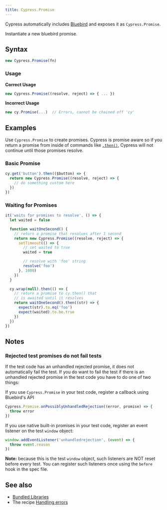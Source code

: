 ```yaml
---
title: Cypress.Promise
---
```


Cypress automatically includes
[Bluebird](https://github.com/petkaantonov/bluebird) and exposes it as
`Cypress.Promise`.

Instantiate a new bluebird promise.

## Syntax

```javascript
new Cypress.Promise(fn)
```

### Usage

<Icon name="check-circle" color="green" /> **Correct Usage**

```javascript
new Cypress.Promise((resolve, reject) => { ... })
```

<Icon name="exclamation-triangle" color="red" /> **Incorrect Usage**

```javascript
new cy.Promise(...)  // Errors, cannot be chained off 'cy'
```

## Examples

Use `Cypress.Promise` to create promises. Cypress is promise aware so if you
return a promise from inside of commands like [`.then()`](/api/commands/then),
Cypress will not continue until those promises resolve.

### Basic Promise

```javascript
cy.get('button').then(($button) => {
  return new Cypress.Promise((resolve, reject) => {
    // do something custom here
  })
})
```

### Waiting for Promises

```javascript
it('waits for promises to resolve', () => {
  let waited = false

  function waitOneSecond() {
    // return a promise that resolves after 1 second
    return new Cypress.Promise((resolve, reject) => {
      setTimeout(() => {
        // set waited to true
        waited = true

        // resolve with 'foo' string
        resolve('foo')
      }, 1000)
    })
  }

  cy.wrap(null).then(() => {
    // return a promise to cy.then() that
    // is awaited until it resolves
    return waitOneSecond().then((str) => {
      expect(str).to.eq('foo')
      expect(waited).to.be.true
    })
  })
})
```

## Notes

### Rejected test promises do not fail tests

If the test code has an unhandled rejected promise, it does not automatically
fail the test. If you do want to fail the test if there is an unhandled rejected
promise in the test code you have to do one of two things:

If you use `Cypress.Promise` in your test code, register a callback using
Bluebird's API

```javascript
Cypress.Promise.onPossiblyUnhandledRejection((error, promise) => {
  throw error
})
```

If you use native built-in promises in your test code, register an event
listener on the test `window` object:

```javascript
window.addEventListener('unhandledrejection', (event) => {
  throw event.reason
})
```

**Note:** because this is the test `window` object, such listeners are NOT reset
before every test. You can register such listeners once using the `before` hook
in the spec file.

## See also

- [Bundled Libraries](/app/references/bundled-libraries)
- The recipe [Handling errors](/examples/recipes#Fundamentals)
